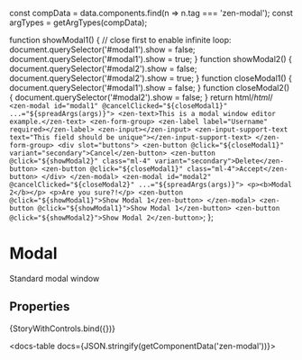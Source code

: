 
const compData = data.components.find(n => n.tag === 'zen-modal');
const argTypes = getArgTypes(compData);

<Meta title="POC/Modal" component="zen-modal" argTypes={argTypes} />

  function showModal1() {
    // close first to enable infinite loop:
    document.querySelector('#modal1').show = false;
    document.querySelector('#modal1').show = true;
  }
  function showModal2() {
    document.querySelector('#modal2').show = false;
    document.querySelector('#modal2').show = true;
  }
  function closeModal1() {
    document.querySelector('#modal1').show = false;
  }
  function closeModal2() {
    document.querySelector('#modal2').show = false;
  }
  return html/*html*/ `
    <zen-modal id="modal1" @cancelClicked="${closeModal1}" ...="${spreadArgs(args)}">
      <zen-text>This is a modal window editor example.</zen-text>
      <zen-form-group>
        <zen-label label="Username" required></zen-label>
        <zen-input></zen-input>
        <zen-input-support-text text="This field should be unique"></zen-input-support-text>
      </zen-form-group>
      <div slot="buttons">
        <zen-button @click="${closeModal1}" variant="secondary">Cancel</zen-button>
        <zen-button @click="${showModal2}" class="ml-4" variant="secondary">Delete</zen-button>
        <zen-button @click="${closeModal1}" class="ml-4">Accept</zen-button>
      </div>
    </zen-modal>
    <zen-modal id="modal2" @cancelClicked="${closeModal2}" ...="${spreadArgs(args)}">
      <p><b>Modal 2</b></p>
      <p>Are you sure?!</p>
      <zen-button @click="${showModal1}">Show Modal 1</zen-button>
    </zen-modal>
    <zen-button @click="${showModal1}">Show Modal 1</zen-button>
    <zen-button @click="${showModal2}">Show Modal 2</zen-button>
  `;
};

# Modal

Standard modal window

## Properties

<Canvas>
  <Story
    name="default"
    args={{
      ...getDefaultArgs(argTypes),
    }}
  >
    {StoryWithControls.bind({})}
  </Story>
</Canvas>

<ArgsTable story="default" />

<docs-table docs={JSON.stringify(getComponentData('zen-modal'))}></docs-table>
